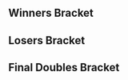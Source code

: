 {{DISPLAYTITLE:GENESIS 4: ''Melee'' Doubles Bracket}}{{SetGame|melee}}{{GENESIS 4 Tabs|This=5}}

==Winners Bracket==
{{8DEDoublesWBracketA
<!-- ROUND 1 -->
|r1m1t1p1=SFAT |r1m1t1p1flag=us
|r1m1t1p2=PewPewU |r1m1t1p2flag=us |r1m1t1score=3
|r1m1t2p1=Shroomed |r1m1t2p1flag=us
|r1m1t2p2=Alan |r1m1t2p2flag=us |r1m1t2score=0
|r1m1win=1
|r1m1t1p1char1=fox |r1m1t1p1stock1=2 |r1m1t1p2char1=marth |r1m1t1p2stock1=2
|r1m1t2p1char1=sheik |r1m1t2p1stock1=0 |r1m1t2p2char1=peach |r1m1t2p2stock1=0 |r1m1win1=1 |r1m1stage1=Pokémon Stadium
|r1m1t1p1char2=fox |r1m1t1p1stock2=1 |r1m1t1p2char2=marth |r1m1t1p2stock2=1
|r1m1t2p1char2=sheik |r1m1t2p1stock2=0 |r1m1t2p2char2=peach |r1m1t2p2stock2=0 |r1m1win2=1 |r1m1stage2=Dream Land
|r1m1t1p1char3=fox |r1m1t1p1stock3=1 |r1m1t1p2char3=marth |r1m1t1p2stock3=1
|r1m1t2p1char3=sheik |r1m1t2p1stock3=0 |r1m1t2p2char3=peach |r1m1t2p2stock3=0 |r1m1win3=1 |r1m1stage3=Yoshi's Story
|r1m1date=
|r1m1finished=
|r1m1details={{BracketMatchDetails|comment=|preview=|lrthread=|vod=https://www.youtube.com/watch?v=eRbuqz3MdvI|interview=|recap=}}

|r1m2t1p1=Hungrybox |r1m2t1p1flag=us
|r1m2t1p2=Mew2King |r1m2t1p2flag=us |r1m2t1score=3
|r1m2t2p1=Wavebringer |r1m2t2p1flag=us
|r1m2t2p2=Ralph |r1m2t2p2flag=us |r1m2t2score=0
|r1m2win=1
|r1m2t1p1char1=puff |r1m2t1p1stock1=1 |r1m2t1p2char1=sheik |r1m2t1p2stock1=2
|r1m2t2p1char1=peach |r1m2t2p1stock1=0 |r1m2t2p2char1=fox |r1m2t2p2stock1=0 |r1m2win1=1 |r1m2stage1=Final Destination
|r1m2t1p1char2=puff |r1m2t1p1stock2=1 |r1m2t1p2char2=sheik |r1m2t1p2stock2=1
|r1m2t2p1char2=peach |r1m2t2p1stock2=0 |r1m2t2p2char2=fox |r1m2t2p2stock2=0 |r1m2win2=1 |r1m2stage2=Yoshi's Story
|r1m2t1p1char3=puff |r1m2t1p1stock3=1 |r1m2t1p2char3=sheik |r1m2t1p2stock3=2
|r1m2t2p1char3=peach |r1m2t2p1stock3=0 |r1m2t2p2char3=fox |r1m2t2p2stock3=0 |r1m2win3=1 |r1m2stage3=Yoshi's Story
|r1m2date=
|r1m2finished=
|r1m2details={{BracketMatchDetails|comment=|preview=|lrthread=|vod=https://www.youtube.com/watch?v=0odkzuhQ6gU|interview=|recap=}}

|r1m3t1p1=Plup |r1m3t1p1flag=us
|r1m3t1p2=Axe |r1m3t1p2flag=us |r1m3t1score=2
|r1m3t2p1=Leffen |r1m3t2p1flag=se
|r1m3t2p2=Ice |r1m3t2p2flag=de |r1m3t2score=3
|r1m3win=2
|r1m3t1p1char1=samus |r1m3t1p1stock1=1 |r1m3t1p2char1=pikachu |r1m3t1p2stock1=1
|r1m3t2p1char1=fox |r1m3t2p1stock1=0 |r1m3t2p2char1=fox |r1m3t2p2stock1=0 |r1m3win1=1 |r1m3stage1=Final Destination
|r1m3t1p1char2=samus |r1m3t1p1stock2=0 |r1m3t1p2char2=pikachu |r1m3t1p2stock2=0
|r1m3t2p1char2=fox |r1m3t2p1stock2=1 |r1m3t2p2char2=fox |r1m3t2p2stock2=1 |r1m3win2=2 |r1m3stage2=Pokémon Stadium
|r1m3t1p1char3=samus |r1m3t1p1stock3=0 |r1m3t1p2char3=pikachu |r1m3t1p2stock3=0
|r1m3t2p1char3=fox |r1m3t2p1stock3=1 |r1m3t2p2char3=fox |r1m3t2p2stock3=2 |r1m3win3=2 |r1m3stage3=Dream Land
|r1m3t1p1char4=fox |r1m3t1p1stock4=2 |r1m3t1p2char4=pikachu |r1m3t1p2stock4=1
|r1m3t2p1char4=fox |r1m3t2p1stock4=0 |r1m3t2p2char4=fox |r1m3t2p2stock4=0 |r1m3win4=1 |r1m3stage4=Battlefield
|r1m3t1p1char5=samus |r1m3t1p1stock5=0 |r1m3t1p2char5=pikachu |r1m3t1p2stock5=0
|r1m3t2p1char5=fox |r1m3t2p1stock5=1 |r1m3t2p2char5=fox |r1m3t2p2stock5=1 |r1m3win5=2 |r1m3stage5=Final Destination
|r1m3date=
|r1m3finished=
|r1m3details={{BracketMatchDetails|comment=|preview=|lrthread=|vod=https://www.youtube.com/watch?v=HLQJ3DkZ1DA|interview=|recap=}}

|r1m4t1p1=MacD |r1m4t1p1flag=us
|r1m4t1p2=Druggedfox |r1m4t1p2flag=us |r1m4t1score=1
|r1m4t2p1=Armada |r1m4t2p1flag=se
|r1m4t2p2=Android |r1m4t2p2flag=se |r1m4t2score=3
|r1m4win=2
|r1m4t1p1char1=peach |r1m4t1p1stock1=0 |r1m4t1p2char1=fox |r1m4t1p2stock1=0
|r1m4t2p1char1=peach |r1m4t2p1stock1=1 |r1m4t2p2char1=sheik |r1m4t2p2stock1=1 |r1m4win1=2 |r1m4stage1=Final Destination
|r1m4t1p1char2=peach |r1m4t1p1stock2=1 |r1m4t1p2char2=fox |r1m4t1p2stock2=1
|r1m4t2p1char2=peach |r1m4t2p1stock2=0 |r1m4t2p2char2=sheik |r1m4t2p2stock2=0 |r1m4win2=1 |r1m4stage2=Final Destination
|r1m4t1p1char3=peach |r1m4t1p1stock3=0 |r1m4t1p2char3=fox |r1m4t1p2stock3=0
|r1m4t2p1char3=peach |r1m4t2p1stock3=1 |r1m4t2p2char3=sheik |r1m4t2p2stock3=1 |r1m4win3=2 |r1m4stage3=Dream Land
|r1m4t1p1char4=peach |r1m4t1p1stock4=0 |r1m4t1p2char4=fox |r1m4t1p2stock4=0
|r1m4t2p1char4=peach |r1m4t2p1stock4=2 |r1m4t2p2char4=sheik |r1m4t2p2stock4=2 |r1m4win4=2 |r1m4stage4=Pokémon Stadium
|r1m4date=
|r1m4finished=
|r1m4details={{BracketMatchDetails|comment=|preview=|lrthread=|vod=https://www.youtube.com/watch?v=oQBMbWIDyi8|interview=|recap=}}

<!-- ROUND 2 -->
|r2m1t1p1=SFAT |r2m1t1p1flag=us
|r2m1t1p2=PewPewU |r2m1t1p2flag=us |r2m1t1score=3
|r2m1t2p1=Hungrybox |r2m1t2p1flag=us
|r2m1t2p2=Mew2King |r2m1t2p2flag=us |r2m1t2score=0
|r2m1win=1
|r2m1t1p1char1=fox |r2m1t1p1stock1=1 |r2m1t1p2char1=marth |r2m1t1p2stock1=2
|r2m1t2p1char1=puff |r2m1t2p1stock1=0 |r2m1t2p2char1=sheik |r2m1t2p2stock1=0 |r2m1win1=1 |r2m1stage1=Final Destination
|r2m1t1p1char2=fox |r2m1t1p1stock2=1 |r2m1t1p2char2=marth |r2m1t1p2stock2=1
|r2m1t2p1char2=puff |r2m1t2p1stock2=0 |r2m1t2p2char2=sheik |r2m1t2p2stock2=0 |r2m1win2=1 |r2m1stage2=Dream Land
|r2m1t1p1char3=fox |r2m1t1p1stock3=2 |r2m1t1p2char3=marth |r2m1t1p2stock3=2
|r2m1t2p1char3=puff |r2m1t2p1stock3=0 |r2m1t2p2char3=fox |r2m1t2p2stock3=0 |r2m1win3=1 |r2m1stage3=Final Destination
|r2m1date=
|r2m1finished=
|r2m1details={{BracketMatchDetails|comment=|preview=|lrthread=|vod=https://www.youtube.com/watch?v=ATBBTWdEv3g|interview=|recap=}}

|r2m2t1p1=Leffen |r2m2t1p1flag=se
|r2m2t1p2=Ice |r2m2t1p2flag=de |r2m2t1score=3
|r2m2t2p1=Armada |r2m2t2p1flag=se
|r2m2t2p2=Android |r2m2t2p2flag=se |r2m2t2score=2
|r2m2win=1
|r2m2t1p1char1=fox |r2m2t1p1stock1=0 |r2m2t1p2char1=fox |r2m2t1p2stock1=0
|r2m2t2p1char1=peach |r2m2t2p1stock1=1 |r2m2t2p2char1=sheik |r2m2t2p2stock1=2 |r2m2win1=2 |r2m2stage1=Final Destination
|r2m2t1p1char2=fox |r2m2t1p1stock2=1 |r2m2t1p2char2=fox |r2m2t1p2stock2=0
|r2m2t2p1char2=peach |r2m2t2p1stock2=0 |r2m2t2p2char2=sheik |r2m2t2p2stock2=0 |r2m2win2=1 |r2m2stage2=Pokémon Stadium
|r2m2t1p1char3=fox |r2m2t1p1stock3=0 |r2m2t1p2char3=fox |r2m2t1p2stock3=0
|r2m2t2p1char3=peach |r2m2t2p1stock3=1 |r2m2t2p2char3=sheik |r2m2t2p2stock3=1 |r2m2win3=2 |r2m2stage3=Dream Land
|r2m2t1p1char4=fox |r2m2t1p1stock4=1 |r2m2t1p2char4=fox |r2m2t1p2stock4=1
|r2m2t2p1char4=peach |r2m2t2p1stock4=0 |r2m2t2p2char4=sheik |r2m2t2p2stock4=0 |r2m2win4=1 |r2m2stage4=Battlefield
|r2m2t1p1char5=fox |r2m2t1p1stock5=1 |r2m2t1p2char5=fox |r2m2t1p2stock5=3
|r2m2t2p1char5=peach |r2m2t2p1stock5=0 |r2m2t2p2char5=sheik |r2m2t2p2stock5=0 |r2m2win5=1 |r2m2stage5=Battlefield
|r2m2date=
|r2m2finished=
|r2m2details={{BracketMatchDetails|comment=|preview=|lrthread=|vod=https://www.youtube.com/watch?v=yCawxJuBdBw|interview=|recap=}}
}}

==Losers Bracket==
{{16DEDoublesLBracketSmwA
|tourneylink=GENESIS/4/Melee
|tourneyname=GENESIS 4
|l1placement=13-16
|l2placement=9-12
|l3placement=7-8
|l4placement=5-6
|column-width=175

<!-- ROUND 1 -->
|l1m1t1p1=Chillindude |l1m1t1p1flag=us
|l1m1t1p2=ChuDat |l1m1t1p2flag=us |l1m1t1score=2
|l1m1t2p1=Reno |l1m1t2p1flag=us
|l1m1t2p2=Lucky |l1m1t2p2flag=us |l1m1t2score=3
|l1m1win=2
|l1m1t1p1char1= |l1m1t1p1stock1= |l1m1t1p2char1= |l1m1t1p2stock1=
|l1m1t2p1char1= |l1m1t2p1stock1= |l1m1t2p2char1= |l1m1t2p2stock1= |l1m1win1= |l1m1stage1=
|l1m1t1p1char2= |l1m1t1p1stock2= |l1m1t1p2char2= |l1m1t1p2stock2=
|l1m1t2p1char2= |l1m1t2p1stock2= |l1m1t2p2char2= |l1m1t2p2stock2= |l1m1win2= |l1m1stage2=
|l1m1t1p1char3= |l1m1t1p1stock3= |l1m1t1p2char3= |l1m1t1p2stock3=
|l1m1t2p1char3= |l1m1t2p1stock3= |l1m1t2p2char3= |l1m1t2p2stock3= |l1m1win3= |l1m1stage3=
|l1m1t1p1char4= |l1m1t1p1stock4= |l1m1t1p2char4= |l1m1t1p2stock4=
|l1m1t2p1char4= |l1m1t2p1stock4= |l1m1t2p2char4= |l1m1t2p2stock4= |l1m1win4= |l1m1stage4=
|l1m1t1p1char5= |l1m1t1p1stock5= |l1m1t1p2char5= |l1m1t1p2stock5=
|l1m1t2p1char5= |l1m1t2p1stock5= |l1m1t2p2char5= |l1m1t2p2stock5= |l1m1win5= |l1m1stage5=
|l1m1date=
|l1m1finished=
|l1m1details={{BracketMatchDetails|comment=|preview=|lrthread=|vod=|interview=|recap=}}

|l1m2t1p1=Rustin |l1m2t1p1flag=us
|l1m2t1p2=FatGoku |l1m2t1p2flag=us |l1m2t1score=1
|l1m2t2p1=Gahtzu |l1m2t2p1flag=us
|l1m2t2p2=Colbol |l1m2t2p2flag=us |l1m2t2score=3
|l1m2win=2
|l1m2t1p1char1= |l1m2t1p1stock1= |l1m2t1p2char1= |l1m2t1p2stock1=
|l1m2t2p1char1= |l1m2t2p1stock1= |l1m2t2p2char1= |l1m2t2p2stock1= |l1m2win1= |l1m2stage1=
|l1m2t1p1char2= |l1m2t1p1stock2= |l1m2t1p2char2= |l1m2t1p2stock2=
|l1m2t2p1char2= |l1m2t2p1stock2= |l1m2t2p2char2= |l1m2t2p2stock2= |l1m2win2= |l1m2stage2=
|l1m2t1p1char3= |l1m2t1p1stock3= |l1m2t1p2char3= |l1m2t1p2stock3=
|l1m2t2p1char3= |l1m2t2p1stock3= |l1m2t2p2char3= |l1m2t2p2stock3= |l1m2win3= |l1m2stage3=
|l1m2t1p1char4= |l1m2t1p1stock4= |l1m2t1p2char4= |l1m2t1p2stock4=
|l1m2t2p1char4= |l1m2t2p1stock4= |l1m2t2p2char4= |l1m2t2p2stock4= |l1m2win4= |l1m2stage4=
|l1m2t1p1char5= |l1m2t1p1stock5= |l1m2t1p2char5= |l1m2t1p2stock5=
|l1m2t2p1char5= |l1m2t2p1stock5= |l1m2t2p2char5= |l1m2t2p2stock5= |l1m2win5= |l1m2stage5=
|l1m2date=
|l1m2finished=
|l1m2details={{BracketMatchDetails|comment=|preview=|lrthread=|vod=|interview=|recap=}}

|l1m3t1p1=Ken |l1m3t1p1flag=us
|l1m3t1p2=Santiago |l1m3t1p2flag=us |l1m3t1score=3
|l1m3t2p1=Mafia |l1m3t2p1flag=us
|l1m3t2p2=Slox |l1m3t2p2flag=us |l1m3t2score=2
|l1m3win=1
|l1m3t1p1char1= |l1m3t1p1stock1= |l1m3t1p2char1= |l1m3t1p2stock1=
|l1m3t2p1char1= |l1m3t2p1stock1= |l1m3t2p2char1= |l1m3t2p2stock1= |l1m3win1= |l1m3stage1=
|l1m3t1p1char2= |l1m3t1p1stock2= |l1m3t1p2char2= |l1m3t1p2stock2=
|l1m3t2p1char2= |l1m3t2p1stock2= |l1m3t2p2char2= |l1m3t2p2stock2= |l1m3win2= |l1m3stage2=
|l1m3t1p1char3= |l1m3t1p1stock3= |l1m3t1p2char3= |l1m3t1p2stock3=
|l1m3t2p1char3= |l1m3t2p1stock3= |l1m3t2p2char3= |l1m3t2p2stock3= |l1m3win3= |l1m3stage3=
|l1m3t1p1char4= |l1m3t1p1stock4= |l1m3t1p2char4= |l1m3t1p2stock4=
|l1m3t2p1char4= |l1m3t2p1stock4= |l1m3t2p2char4= |l1m3t2p2stock4= |l1m3win4= |l1m3stage4=
|l1m3t1p1char5= |l1m3t1p1stock5= |l1m3t1p2char5= |l1m3t1p2stock5=
|l1m3t2p1char5= |l1m3t2p1stock5= |l1m3t2p2char5= |l1m3t2p2stock5= |l1m3win5= |l1m3stage5=
|l1m3date=
|l1m3finished=
|l1m3details={{BracketMatchDetails|comment=|preview=|lrthread=|vod=|interview=|recap=}}

|l1m4t1p1=Bladewise |l1m4t1p1flag=us
|l1m4t1p2=Syrox |l1m4t1p2flag=us |l1m4t1score=3
|l1m4t2p1=CDK |l1m4t2p1flag=us
|l1m4t2p2=Captain Faceroll |l1m4t2p2flag=us |l1m4t2score=2
|l1m4win=1
|l1m4t1p1char1= |l1m4t1p1stock1= |l1m4t1p2char1= |l1m4t1p2stock1=
|l1m4t2p1char1= |l1m4t2p1stock1= |l1m4t2p2char1= |l1m4t2p2stock1= |l1m4win1= |l1m4stage1=
|l1m4t1p1char2= |l1m4t1p1stock2= |l1m4t1p2char2= |l1m4t1p2stock2=
|l1m4t2p1char2= |l1m4t2p1stock2= |l1m4t2p2char2= |l1m4t2p2stock2= |l1m4win2= |l1m4stage2=
|l1m4t1p1char3= |l1m4t1p1stock3= |l1m4t1p2char3= |l1m4t1p2stock3=
|l1m4t2p1char3= |l1m4t2p1stock3= |l1m4t2p2char3= |l1m4t2p2stock3= |l1m4win3= |l1m4stage3=
|l1m4t1p1char4= |l1m4t1p1stock4= |l1m4t1p2char4= |l1m4t1p2stock4=
|l1m4t2p1char4= |l1m4t2p1stock4= |l1m4t2p2char4= |l1m4t2p2stock4= |l1m4win4= |l1m4stage4=
|l1m4t1p1char5= |l1m4t1p1stock5= |l1m4t1p2char5= |l1m4t1p2stock5=
|l1m4t2p1char5= |l1m4t2p1stock5= |l1m4t2p2char5= |l1m4t2p2stock5= |l1m4win5= |l1m4stage5=
|l1m4date=
|l1m4finished=
|l1m4details={{BracketMatchDetails|comment=|preview=|lrthread=|vod=|interview=|recap=}}

<!-- ROUND 2 -->
|l2m1t1p1=MacD |l2m1t1p1flag=us
|l2m1t1p2=Druggedfox |l2m1t1p2flag=us |l2m1t1score=3
|l2m1t2p1=Reno |l2m1t2p1flag=us
|l2m1t2p2=Lucky |l2m1t2p2flag=us |l2m1t2score=0
|l2m1win=1
|l2m1t1p1char1= |l2m1t1p1stock1= |l2m1t1p2char1= |l2m1t1p2stock1=
|l2m1t2p1char1= |l2m1t2p1stock1= |l2m1t2p2char1= |l2m1t2p2stock1= |l2m1win1= |l2m1stage1=
|l2m1t1p1char2= |l2m1t1p1stock2= |l2m1t1p2char2= |l2m1t1p2stock2=
|l2m1t2p1char2= |l2m1t2p1stock2= |l2m1t2p2char2= |l2m1t2p2stock2= |l2m1win2= |l2m1stage2=
|l2m1t1p1char3= |l2m1t1p1stock3= |l2m1t1p2char3= |l2m1t1p2stock3=
|l2m1t2p1char3= |l2m1t2p1stock3= |l2m1t2p2char3= |l2m1t2p2stock3= |l2m1win3= |l2m1stage3=
|l2m1t1p1char4= |l2m1t1p1stock4= |l2m1t1p2char4= |l2m1t1p2stock4=
|l2m1t2p1char4= |l2m1t2p1stock4= |l2m1t2p2char4= |l2m1t2p2stock4= |l2m1win4= |l2m1stage4=
|l2m1t1p1char5= |l2m1t1p1stock5= |l2m1t1p2char5= |l2m1t1p2stock5=
|l2m1t2p1char5= |l2m1t2p1stock5= |l2m1t2p2char5= |l2m1t2p2stock5= |l2m1win5= |l2m1stage5=
|l2m1date=
|l2m1finished=
|l2m1details={{BracketMatchDetails|comment=|preview=|lrthread=|vod=|interview=|recap=}}

|l2m2t1p1=Plup |l2m2t1p1flag=us
|l2m2t1p2=Axe |l2m2t1p2flag=us |l2m2t1score=3
|l2m2t2p1=Gahtzu |l2m2t2p1flag=us
|l2m2t2p2=Colbol |l2m2t2p2flag=us |l2m2t2score=2
|l2m2win=1
|l2m2t1p1char1= |l2m2t1p1stock1= |l2m2t1p2char1= |l2m2t1p2stock1=
|l2m2t2p1char1= |l2m2t2p1stock1= |l2m2t2p2char1= |l2m2t2p2stock1= |l2m2win1= |l2m2stage1=
|l2m2t1p1char2= |l2m2t1p1stock2= |l2m2t1p2char2= |l2m2t1p2stock2=
|l2m2t2p1char2= |l2m2t2p1stock2= |l2m2t2p2char2= |l2m2t2p2stock2= |l2m2win2= |l2m2stage2=
|l2m2t1p1char3= |l2m2t1p1stock3= |l2m2t1p2char3= |l2m2t1p2stock3=
|l2m2t2p1char3= |l2m2t2p1stock3= |l2m2t2p2char3= |l2m2t2p2stock3= |l2m2win3= |l2m2stage3=
|l2m2t1p1char4= |l2m2t1p1stock4= |l2m2t1p2char4= |l2m2t1p2stock4=
|l2m2t2p1char4= |l2m2t2p1stock4= |l2m2t2p2char4= |l2m2t2p2stock4= |l2m2win4= |l2m2stage4=
|l2m2t1p1char5= |l2m2t1p1stock5= |l2m2t1p2char5= |l2m2t1p2stock5=
|l2m2t2p1char5= |l2m2t2p1stock5= |l2m2t2p2char5= |l2m2t2p2stock5= |l2m2win5= |l2m2stage5=
|l2m2date=
|l2m2finished=
|l2m2details={{BracketMatchDetails|comment=|preview=|lrthread=|vod=|interview=|recap=}}

|l2m3t1p1=Wavebringer |l2m3t1p1flag=us
|l2m3t1p2=Ralph |l2m3t1p2flag=us |l2m3t1score=0
|l2m3t2p1=Ken |l2m3t2p1flag=us
|l2m3t2p2=Santiago |l2m3t2p2flag=us |l2m3t2score=3
|l2m3win=2
|l2m3t1p1char1= |l2m3t1p1stock1= |l2m3t1p2char1= |l2m3t1p2stock1=
|l2m3t2p1char1= |l2m3t2p1stock1= |l2m3t2p2char1= |l2m3t2p2stock1= |l2m3win1= |l2m3stage1=
|l2m3t1p1char2= |l2m3t1p1stock2= |l2m3t1p2char2= |l2m3t1p2stock2=
|l2m3t2p1char2= |l2m3t2p1stock2= |l2m3t2p2char2= |l2m3t2p2stock2= |l2m3win2= |l2m3stage2=
|l2m3t1p1char3= |l2m3t1p1stock3= |l2m3t1p2char3= |l2m3t1p2stock3=
|l2m3t2p1char3= |l2m3t2p1stock3= |l2m3t2p2char3= |l2m3t2p2stock3= |l2m3win3= |l2m3stage3=
|l2m3t1p1char4= |l2m3t1p1stock4= |l2m3t1p2char4= |l2m3t1p2stock4=
|l2m3t2p1char4= |l2m3t2p1stock4= |l2m3t2p2char4= |l2m3t2p2stock4= |l2m3win4= |l2m3stage4=
|l2m3t1p1char5= |l2m3t1p1stock5= |l2m3t1p2char5= |l2m3t1p2stock5=
|l2m3t2p1char5= |l2m3t2p1stock5= |l2m3t2p2char5= |l2m3t2p2stock5= |l2m3win5= |l2m3stage5=
|l2m3date=
|l2m3finished=
|l2m3details={{BracketMatchDetails|comment=|preview=|lrthread=|vod=|interview=|recap=}}

|l2m4t1p1=Shroomed |l2m4t1p1flag=us
|l2m4t1p2=Alan |l2m4t1p2flag=us |l2m4t1score=3
|l2m4t2p1=Bladewise |l2m4t2p1flag=us
|l2m4t2p2=Syrox |l2m4t2p2flag=us |l2m4t2score=2
|l2m4win=1
|l2m4t1p1char1= |l2m4t1p1stock1= |l2m4t1p2char1= |l2m4t1p2stock1=
|l2m4t2p1char1= |l2m4t2p1stock1= |l2m4t2p2char1= |l2m4t2p2stock1= |l2m4win1= |l2m4stage1=
|l2m4t1p1char2= |l2m4t1p1stock2= |l2m4t1p2char2= |l2m4t1p2stock2=
|l2m4t2p1char2= |l2m4t2p1stock2= |l2m4t2p2char2= |l2m4t2p2stock2= |l2m4win2= |l2m4stage2=
|l2m4t1p1char3= |l2m4t1p1stock3= |l2m4t1p2char3= |l2m4t1p2stock3=
|l2m4t2p1char3= |l2m4t2p1stock3= |l2m4t2p2char3= |l2m4t2p2stock3= |l2m4win3= |l2m4stage3=
|l2m4t1p1char4= |l2m4t1p1stock4= |l2m4t1p2char4= |l2m4t1p2stock4=
|l2m4t2p1char4= |l2m4t2p1stock4= |l2m4t2p2char4= |l2m4t2p2stock4= |l2m4win4= |l2m4stage4=
|l2m4t1p1char5= |l2m4t1p1stock5= |l2m4t1p2char5= |l2m4t1p2stock5=
|l2m4t2p1char5= |l2m4t2p1stock5= |l2m4t2p2char5= |l2m4t2p2stock5= |l2m4win5= |l2m4stage5=
|l2m4date=
|l2m4finished=
|l2m4details={{BracketMatchDetails|comment=|preview=|lrthread=|vod=|interview=|recap=}}

<!-- ROUND 3 -->
|l3m1t1p1=MacD |l3m1t1p1flag=us
|l3m1t1p2=Druggedfox |l3m1t1p2flag=us |l3m1t1score=1
|l3m1t2p1=Plup |l3m1t2p1flag=us
|l3m1t2p2=Axe |l3m1t2p2flag=us |l3m1t2score=3
|l3m1win=2
|l3m1t1p1char1=peach |l3m1t1p1stock1=0 |l3m1t1p2char1=fox |l3m1t1p2stock1=0
|l3m1t2p1char1=fox |l3m1t2p1stock1=1 |l3m1t2p2char1=pikachu |l3m1t2p2stock1=1 |l3m1win1=2 |l3m1stage1=Yoshi's Story
|l3m1t1p1char2=peach |l3m1t1p1stock2=0 |l3m1t1p2char2=fox |l3m1t1p2stock2=1
|l3m1t2p1char2=fox |l3m1t2p1stock2=0 |l3m1t2p2char2=pikachu |l3m1t2p2stock2=0 |l3m1win2=1 |l3m1stage2=Yoshi's Story
|l3m1t1p1char3=peach |l3m1t1p1stock3=0 |l3m1t1p2char3=fox |l3m1t1p2stock3=0
|l3m1t2p1char3=fox |l3m1t2p1stock3=1 |l3m1t2p2char3=pikachu |l3m1t2p2stock3=3 |l3m1win3=2 |l3m1stage3=Battlefield
|l3m1t1p1char4=peach |l3m1t1p1stock4=0 |l3m1t1p2char4=fox |l3m1t1p2stock4=0
|l3m1t2p1char4=fox |l3m1t2p1stock4=1 |l3m1t2p2char4=pikachu |l3m1t2p2stock4=0 |l3m1win4=2 |l3m1stage4=Final Destination
|l3m1date=
|l3m1finished=
|l3m1details={{BracketMatchDetails|comment=|preview=|lrthread=|vod=https://www.youtube.com/watch?v=m-g51n4a96Y|interview=|recap=}}

|l3m2t1p1=Ken |l3m2t1p1flag=us
|l3m2t1p2=Santiago |l3m2t1p2flag=us |l3m2t1score=2
|l3m2t2p1=Shroomed |l3m2t2p1flag=us
|l3m2t2p2=Alan |l3m2t2p2flag=us |l3m2t2score=3
|l3m2win=2
|l3m2t1p1char1= |l3m2t1p1stock1= |l3m2t1p2char1= |l3m2t1p2stock1=
|l3m2t2p1char1= |l3m2t2p1stock1= |l3m2t2p2char1= |l3m2t2p2stock1= |l3m2win1= |l3m2stage1=
|l3m2t1p1char2= |l3m2t1p1stock2= |l3m2t1p2char2= |l3m2t1p2stock2=
|l3m2t2p1char2= |l3m2t2p1stock2= |l3m2t2p2char2= |l3m2t2p2stock2= |l3m2win2= |l3m2stage2=
|l3m2t1p1char3= |l3m2t1p1stock3= |l3m2t1p2char3= |l3m2t1p2stock3=
|l3m2t2p1char3= |l3m2t2p1stock3= |l3m2t2p2char3= |l3m2t2p2stock3= |l3m2win3= |l3m2stage3=
|l3m2t1p1char4= |l3m2t1p1stock4= |l3m2t1p2char4= |l3m2t1p2stock4=
|l3m2t2p1char4= |l3m2t2p1stock4= |l3m2t2p2char4= |l3m2t2p2stock4= |l3m2win4= |l3m2stage4=
|l3m2t1p1char5= |l3m2t1p1stock5= |l3m2t1p2char5= |l3m2t1p2stock5=
|l3m2t2p1char5= |l3m2t2p1stock5= |l3m2t2p2char5= |l3m2t2p2stock5= |l3m2win5= |l3m2stage5=
|l3m2date=
|l3m2finished=
|l3m2details={{BracketMatchDetails|comment=|preview=|lrthread=|vod=|interview=|recap=}}

<!-- ROUND 4 -->
|l4m1t1p1=Hungrybox |l4m1t1p1flag=us
|l4m1t1p2=Mew2King |l4m1t1p2flag=us |l4m1t1score=1
|l4m1t2p1=Plup |l4m1t2p1flag=us
|l4m1t2p2=Axe |l4m1t2p2flag=us |l4m1t2score=3
|l4m1win=2
|l4m1t1p1char1=puff |l4m1t1p1stock1=0 |l4m1t1p2char1=sheik |l4m1t1p2stock1=0
|l4m1t2p1char1=sheik |l4m1t2p1stock1=1 |l4m1t2p2char1=pikachu |l4m1t2p2stock1=1 |l4m1win1=2 |l4m1stage1=Battlefield
|l4m1t1p1char2=puff |l4m1t1p1stock2=0 |l4m1t1p2char2=sheik |l4m1t1p2stock2=0
|l4m1t2p1char2=sheik |l4m1t2p1stock2=1 |l4m1t2p2char2=pikachu |l4m1t2p2stock2=0 |l4m1win2=2 |l4m1stage2=Dream Land
|l4m1t1p1char3=puff |l4m1t1p1stock3=1 |l4m1t1p2char3=sheik |l4m1t1p2stock3=2
|l4m1t2p1char3=sheik |l4m1t2p1stock3=0 |l4m1t2p2char3=pikachu |l4m1t2p2stock3=0 |l4m1win3=1 |l4m1stage3=Final Destination
|l4m1t1p1char4=puff |l4m1t1p1stock4=0 |l4m1t1p2char4=sheik |l4m1t1p2stock4=0
|l4m1t2p1char4=sheik |l4m1t2p1stock4=1 |l4m1t2p2char4=pikachu |l4m1t2p2stock4=1 |l4m1win4=2 |l4m1stage4=Pokémon Stadium
|l4m1date=
|l4m1finished=
|l4m1details={{BracketMatchDetails|comment=|preview=|lrthread=|vod=https://youtu.be/iHcCpTuCaxw|interview=|recap=}}

|l4m2t1p1=Armada |l4m2t1p1flag=se
|l4m2t1p2=Android |l4m2t1p2flag=se |l4m2t1score=3
|l4m2t2p1=Shroomed |l4m2t2p1flag=us
|l4m2t2p2=Alan |l4m2t2p2flag=us |l4m2t2score=0
|l4m2win=1
|l4m2t1p1char1=Peach |l4m2t1p1stock1=2 |l4m2t1p2char1=Sheik |l4m2t1p2stock1=2
|l4m2t2p1char1=Sheik |l4m2t2p1stock1=0 |l4m2t2p2char1=Peach |l4m2t2p2stock1=0 |l4m2win1=1 |l4m2stage1=Pokémon Stadium
|l4m2t1p1char2=Peach |l4m2t1p1stock2=2 |l4m2t1p2char2=Sheik |l4m2t1p2stock2=1
|l4m2t2p1char2=Sheik |l4m2t2p1stock2=0 |l4m2t2p2char2=Peach |l4m2t2p2stock2=0 |l4m2win2=1 |l4m2stage2=Yoshi's Story
|l4m2t1p1char3=Peach |l4m2t1p1stock3=1 |l4m2t1p2char3=Sheik |l4m2t1p2stock3=1
|l4m2t2p1char3=Sheik |l4m2t2p1stock3=0 |l4m2t2p2char3=Peach |l4m2t2p2stock3=0 |l4m2win3=1 |l4m2stage3=Final Destination
|l4m2date=
|l4m2finished=
|l4m2details={{BracketMatchDetails|comment=|preview=|lrthread=|vod=https://www.youtube.com/watch?v=nZZCHdQneqU|interview=|recap=}}
}}
<onlyinclude>
==Final Doubles Bracket==
{{DEFinalDoublesSmwBracket
|tourneylink=GENESIS/4/Melee
|tourneyname=GENESIS 4
|l1placement=4
|r2placement=3
|r3loserplacement=2
|r3winnerplacement=1

<!-- FROM WINNERS -->
|r1m1t1p1=SFAT |r1m1t1p1flag=us
|r1m1t1p2=PewPewU |r1m1t1p2flag=us |r1m1t1score=0
|r1m1t2p1=Leffen |r1m1t2p1flag=se
|r1m1t2p2=Ice |r1m1t2p2flag=de |r1m1t2score=3
|r1m1win=2
|r1m1t1p1char1=fox |r1m1t1p1stock1=0 |r1m1t1p2char1=marth |r1m1t1p2stock1=0
|r1m1t2p1char1=fox |r1m1t2p1stock1=2 |r1m1t2p2char1=fox |r1m1t2p2stock1=2 |r1m1win1=2 |r1m1stage1=Pokémon Stadium
|r1m1t1p1char2=fox |r1m1t1p1stock2=0 |r1m1t1p2char2=marth |r1m1t1p2stock2=0
|r1m1t2p1char2=fox |r1m1t2p1stock2=2 |r1m1t2p2char2=fox |r1m1t2p2stock2=2 |r1m1win2=2 |r1m1stage2=Battlefield
|r1m1t1p1char3=fox |r1m1t1p1stock3=0 |r1m1t1p2char3=marth |r1m1t1p2stock3=0
|r1m1t2p1char3=fox |r1m1t2p1stock3=0 |r1m1t2p2char3=fox |r1m1t2p2stock3=1 |r1m1win3=2 |r1m1stage3=Battlefield
|r1m1date=January 22, 2017
|r1m1finished=
|r1m1details={{BracketMatchDetails
|vod=
|preview=
|lrthread=
|interview=
|recap=
|comment=
|live=
}}
<!-- FROM LOSERS -->
|l1m1t1p1=Plup |l1m1t1p1flag=us
|l1m1t1p2=Axe |l1m1t1p2flag=us |l1m1t1score=2
|l1m1t2p1=Armada |l1m1t2p1flag=se
|l1m1t2p2=Android |l1m1t2p2flag=se |l1m1t2score=3
|l1m1win=2
|l1m1t1p1char1=fox |l1m1t1p1stock1=0 |l1m1t1p2char1=pikachu |l1m1t1p2stock1=0
|l1m1t2p1char1=peach |l1m1t2p1stock1=1 |l1m1t2p2char1=sheik |l1m1t2p2stock1=1 |l1m1win1=2 |l1m1stage1=Battlefield
|l1m1t1p1char2=fox |l1m1t1p1stock2=1 |l1m1t1p2char2=pikachu |l1m1t1p2stock2=2
|l1m1t2p1char2=peach |l1m1t2p1stock2=0 |l1m1t2p2char2=sheik |l1m1t2p2stock2=0 |l1m1win2=1 |l1m1stage2=Pokémon Stadium
|l1m1t1p1char3=fox |l1m1t1p1stock3=1 |l1m1t1p2char3=pikachu |l1m1t1p2stock3=2
|l1m1t2p1char3=peach |l1m1t2p1stock3=0 |l1m1t2p2char3=sheik |l1m1t2p2stock3=0 |l1m1win3=1 |l1m1stage3=Dream Land
|l1m1t1p1char4=fox |l1m1t1p1stock4=0 |l1m1t1p2char4=pikachu |l1m1t1p2stock4=0
|l1m1t2p1char4=peach |l1m1t2p1stock4=2 |l1m1t2p2char4=sheik |l1m1t2p2stock4=1 |l1m1win4=2 |l1m1stage4=Dream Land
|l1m1t1p1char5=fox |l1m1t1p1stock5=0 |l1m1t1p2char5=pikachu |l1m1t1p2stock5=0
|l1m1t2p1char5=peach |l1m1t2p1stock5=2 |l1m1t2p2char5=sheik |l1m1t2p2stock5=2 |l1m1win5=2 |l1m1stage5=Battlefield
|l1m1date=January 22, 2017
|l1m1finished=true
|l1m1details={{BracketMatchDetails
|vod=
|preview=
|lrthread=
|interview=
|recap=
|comment=
|live=
}}
<!-- LOSERS FINALS -->
|r2m1t1p1=SFAT |r2m1t1p1flag=us
|r2m1t1p2=PewPewU |r2m1t1p2flag=us |r2m1t1score=1
|r2m1t2p1=Armada |r2m1t2p1flag=se
|r2m1t2p2=Android |r2m1t2p2flag=se |r2m1t2score=3
|r2m1win=2
|r2m1t1p1char1=fox |r2m1t1p1stock1=1 |r2m1t1p2char1=marth |r2m1t1p2stock1=1
|r2m1t2p1char1=peach |r2m1t2p1stock1=0 |r2m1t2p2char1=sheik |r2m1t2p2stock1=0 |r2m1win1=1 |r2m1stage1=Battlefield
|r2m1t1p1char2=fox |r2m1t1p1stock2=0 |r2m1t1p2char2=marth |r2m1t1p2stock2=0
|r2m1t2p1char2=peach |r2m1t2p1stock2=1 |r2m1t2p2char2=sheik |r2m1t2p2stock2=1 |r2m1win2=2 |r2m1stage2=Dream Land
|r2m1t1p1char3=fox |r2m1t1p1stock3=0 |r2m1t1p2char3=marth |r2m1t1p2stock3=0
|r2m1t2p1char3=peach |r2m1t2p1stock3=2 |r2m1t2p2char3=sheik |r2m1t2p2stock3=2 |r2m1win3=2 |r2m1stage3=Pokémon Stadium
|r2m1t1p1char4=fox |r2m1t1p1stock4=0 |r2m1t1p2char4=marth |r2m1t1p2stock4=0
|r2m1t2p1char4=peach |r2m1t2p1stock4=2 |r2m1t2p2char4=sheik |r2m1t2p2stock4=1 |r2m1win4=2 |r2m1stage4=Pokémon Stadium
|r2m1date=January 22, 2017
|r2m1finished=true
|r2m1details={{BracketMatchDetails
|vod=
|preview=
|lrthread=
|interview=
|recap=
|comment=
|live=
}}
<!-- GRAND FINALS -->
|r3m1t1p1=Leffen |r3m1t1p1flag=se
|r3m1t1p2=Ice |r3m1t1p2flag=de |r3m1t1score=1 |r3m2t1score=2
|r3m1t2p1=Armada |r3m1t2p1flag=se
|r3m1t2p2=Android |r3m1t2p2flag=se |r3m1t2score=3 |r3m2t2score=3
|r3m1win=2
|r3m1t1p1char1=fox |r3m1t1p1stock1=1 |r3m1t1p2char1=fox |r3m1t1p2stock1=1
|r3m1t2p1char1=peach |r3m1t2p1stock1=0 |r3m1t2p2char1=sheik |r3m1t2p2stock1=0 |r3m1win1=1 |r3m1stage1=Final Destination
|r3m1t1p1char2=fox |r3m1t1p1stock2=0 |r3m1t1p2char2=fox |r3m1t1p2stock2=0
|r3m1t2p1char2=peach |r3m1t2p1stock2=1 |r3m1t2p2char2=sheik |r3m1t2p2stock2=1 |r3m1win2=2 |r3m1stage2=Final Destination
|r3m1t1p1char3=fox |r3m1t1p1stock3=0 |r3m1t1p2char3=fox |r3m1t1p2stock3=0
|r3m1t2p1char3=fox |r3m1t2p1stock3=1 |r3m1t2p2char3=sheik |r3m1t2p2stock3=1 |r3m1win3=2 |r3m1stage3=Pokémon Stadium
|r3m1t1p1char4=fox |r3m1t1p1stock4=0 |r3m1t1p2char4=fox |r3m1t1p2stock4=0
|r3m1t2p1char4=fox |r3m1t2p1stock4=1 |r3m1t2p2char4=sheik |r3m1t2p2stock4=1 |r3m1win4=2 |r3m1stage4=Pokémon Stadium

<!-- Bracket Reset (if needed) -->
|r3m2t1p1char1=fox |r3m2t1p1stock1=0 |r3m2t1p2char1=fox |r3m2t1p2stock1=0
|r3m2t2p1char1=fox |r3m2t2p1stock1=2 |r3m2t2p2char1=sheik |r3m2t2p2stock1=2 |r3m2win1=2 |r3m2stage1=Dream Land
|r3m2t1p1char2=fox |r3m2t1p1stock2=1 |r3m2t1p2char2=fox |r3m2t1p2stock2=0
|r3m2t2p1char2=fox |r3m2t2p1stock2=0 |r3m2t2p2char2=sheik |r3m2t2p2stock2=0 |r3m2win2=1 |r3m2stage2=Final Destination
|r3m2t1p1char3=fox |r3m2t1p1stock3=0 |r3m2t1p2char3=fox |r3m2t1p2stock3=0
|r3m2t2p1char3=fox |r3m2t2p1stock3=0 |r3m2t2p2char3=sheik |r3m2t2p2stock3=1 |r3m2win3=2 |r3m2stage3=Battlefield
|r3m2t1p1char4=fox |r3m2t1p1stock4=1 |r3m2t1p2char4=fox |r3m2t1p2stock4=3
|r3m2t2p1char4=fox |r3m2t2p1stock4=0 |r3m2t2p2char4=sheik |r3m2t2p2stock4=0 |r3m2win4=1 |r3m2stage4=Pokémon Stadium
|r3m2t1p1char5=fox |r3m2t1p1stock5=0 |r3m2t1p2char5=fox |r3m2t1p2stock5=0
|r3m2t2p1char5=fox |r3m2t2p1stock5=2 |r3m2t2p2char5=sheik |r3m2t2p2stock5=2 |r3m2win5=2 |r3m2stage5=Yoshi's Story
|r3m1date=January 22, 2017
|r3m1finished=true
|r3m1details={{BracketMatchDetails
|vod=
|preview=
|lrthread=
|interview=
|recap=
|comment=
|live=
}}
}}
</onlyinclude>
